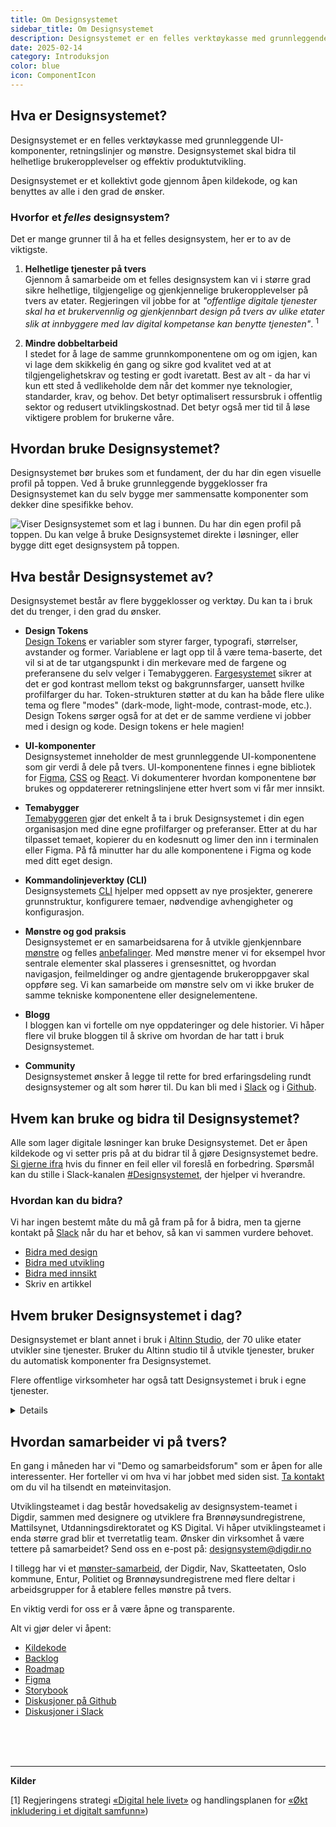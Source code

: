 ```yaml
---
title: Om Designsystemet
sidebar_title: Om Designsystemet
description: Designsystemet er en felles verktøykasse med grunnleggende UI-komponenter, retningslinjer og mønstre som det er verdifullt å dele på tvers av offentlig sektor.
date: 2025-02-14
category: Introduksjon
color: blue
icon: ComponentIcon
---
```


## Hva er Designsystemet?
Designsystemet er en felles verktøykasse med grunnleggende UI-komponenter, retningslinjer og mønstre. Designsystemet skal bidra til helhetlige brukeropplevelser og effektiv produktutvikling.

Designsystemet er et kollektivt gode gjennom åpen kildekode, og kan benyttes av alle i den grad de ønsker.

### Hvorfor et _felles_ designsystem?
Det er mange grunner til å ha et felles designsystem, her er to av de viktigste.

1. **Helhetlige tjenester på tvers** \
Gjennom å samarbeide om et felles designsystem kan vi i større grad sikre helhetlige, tilgjengelige og gjenkjennelige brukeropplevelser på tvers av etater. Regjeringen vil jobbe for at _"offentlige digitale tjenester skal ha et brukervennlig og gjenkjennbart design på tvers av ulike etater slik at innbyggere med lav digital kompetanse kan benytte tjenesten"_. <sup>1</sup>

2. **Mindre dobbeltarbeid** \
I stedet for å lage de samme grunnkomponentene om og om igjen, kan vi lage dem skikkelig én gang og sikre god kvalitet ved at at tilgjengelighetskrav og testing er godt ivaretatt. Best av alt - da har vi kun ett sted å vedlikeholde dem når det kommer nye teknologier, standarder, krav, og behov. Det betyr optimalisert ressursbruk i offentlig sektor og redusert utviklingskostnad. Det betyr også mer tid til å løse viktigere problem for brukerne våre. 

## Hvordan bruke Designsystemet? 

Designsystemet bør brukes som et fundament, der du har din egen visuelle profil på toppen. Ved å bruke grunnleggende byggeklosser fra Designsystemet kan du selv bygge mer sammensatte komponenter som dekker dine spesifikke behov. 

<Image
  src='/img/lagvis-bruk.png'
  alt='Viser Designsystemet som et lag i bunnen. Du har din egen profil på toppen. Du kan velge å bruke Designsystemet direkte i løsninger, eller bygge ditt eget designsystem på toppen.'
  boxShadow={false}
  caption='Noen velger å bygge sitt eget designsystem på toppen av Designsystemet, mens andre bruker det direkte i løsninger.'
/>

## Hva består Designsystemet av?

Designsystemet består av flere byggeklosser og verktøy. Du kan ta i bruk det du trenger, i den grad du ønsker.

- **Design Tokens** \
  [Design Tokens](/no/fundamentals/designelements/design-tokens) er variabler som styrer farger, typografi, størrelser, avstander og former. Variablene er lagt opp til å være tema-baserte, det vil si at de tar utgangspunkt i din merkevare med de fargene og preferansene du selv velger i Temabyggeren. [Fargesystemet](/no/fundamentals/for-designers/colors) sikrer at det er god kontrast mellom tekst og bakgrunnsfarger, uansett hvilke profilfarger du har. Token-strukturen støtter at du kan ha både flere ulike tema og flere "modes" (dark-mode, light-mode, contrast-mode, etc.). Design Tokens sørger også for at det er de samme verdiene vi jobber med i design og kode. Design tokens er hele magien!

- **UI-komponenter** \
  Designsystemet inneholder de mest grunnleggende UI-komponentene som gir verdi å dele på tvers. UI-komponentene finnes i egne bibliotek for [Figma](https://www.figma.com/@designsystemet), [CSS](https://www.npmjs.com/package/@digdir/designsystemet-css) og [React](https://www.npmjs.com/package/@digdir/designsystemet-react). Vi dokumenterer hvordan komponentene bør brukes og oppdatererer retningslinjene etter hvert som vi får mer innsikt. 

- **Temabygger** \
[Temabyggeren](https://theme.designsystemet.no/) gjør det enkelt å ta i bruk Designsystemet i din egen organisasjon med dine egne profilfarger og preferanser. Etter at du har tilpasset temaet, kopierer du en kodesnutt og limer den inn i terminalen eller Figma. På få minutter har du alle komponentene i Figma og kode med ditt eget design. 

- **Kommandolinjeverktøy (CLI)** \
Designsystemets [CLI](https://www.npmjs.com/package/@digdir/designsystemet) hjelper med oppsett av nye prosjekter, generere grunnstruktur, konfigurere temaer, nødvendige avhengigheter og konfigurasjon. 

- **Mønstre og god praksis** \
  Designsystemet er en samarbeidsarena for å utvikle gjenkjennbare [mønstre](/no/patterns) og felles [anbefalinger](/good-practice). Med mønstre mener vi for eksempel hvor sentrale elementer skal plasseres i grensesnittet, og hvordan navigasjon, feilmeldinger og andre gjentagende brukeroppgaver skal oppføre seg. Vi kan samarbeide om mønstre selv om vi ikke bruker de samme tekniske komponentene eller designelementene.

- **Blogg** \
  I bloggen kan vi fortelle om nye oppdateringer og dele historier. Vi håper flere vil bruke bloggen til å skrive om hvordan de har tatt i bruk Designsystemet.

- **Community** \
Designsystemet ønsker å legge til rette for bred erfaringsdeling rundt designsystemer og alt som hører til. Du kan bli med i [Slack](http://designsystemet.no/slack) og i [Github](https://github.com/digdir/designsystemet/discussions/categories/samarbeid-m%C3%B8nster-for-innbyggertjenester). 

## Hvem kan bruke og bidra til Designsystemet?

Alle som lager digitale løsninger kan bruke Designsystemet. Det er åpen kildekode og vi setter pris på at du bidrar til å gjøre Designsystemet bedre. [Si gjerne ifra](https://github.com/digdir/designsystemet/issues/new/choose) hvis du finner en feil eller vil foreslå en forbedring. Spørsmål kan du stille i Slack-kanalen [#Designsystemet](https://designsystemet.no/slack), der hjelper vi hverandre.

### Hvordan kan du bidra?

Vi har ingen bestemt måte du må gå fram på for å bidra, men ta gjerne kontakt på [Slack](https://designsystemet.no/slack) når du har et behov, så kan vi sammen vurdere behovet.

- [Bidra med design](/no/fundamentals/for-designers/contribute-in-figma)
- [Bidra med utvikling](https://github.com/digdir/designsystemet/blob/main/CONTRIBUTING.md)
- [Bidra med innsikt](https://github.com/digdir/innsiktsbibliotek)
- Skriv en artikkel

## Hvem bruker Designsystemet i dag?

Designsystemet er blant annet i bruk i [Altinn Studio](https://altinn.studio/), der 70 ulike etater utvikler sine tjenester. Bruker du Altinn studio til å utvikle tjenester, bruker du automatisk komponenter fra Designsystemet.

Flere offentlige virksomheter har også tatt Designsystemet i bruk i egne tjenester. 

<Card data-color='neutral'>
  <Details>
    <DetailsSummary>Eksempler på bruk</DetailsSummary>
    <DetailsContent>
    - [Mattilsynet](https://www.mattilsynet.no/) bygger sitt designsystem oppå Designsystemet.
- [Utdanningsdirektoratet](https://www.udir.no/) bygger sitt designsystem oppå Designsystemet.
- [Brønnøysundregistrene](https://www.brreg.no/) har tatt i bruk Designsystemet på bl.a. [Virksomhetsopplysninger](https://virksomhet.brreg.no/nb/oppslag/enheter) og [Støtteregister](https://stotte.brreg.no/nb/oppslag/stoettetildeling).
- [Data.norge.no](https://data.norge.no) bruker tokens, komponenter og mønstre fra Designsystemet.
- [Tolletaten](https://www.toll.no/) har tatt i bruk Designsystemet på sine nettsider.
- [KS Digital](https://ksdigital.no/) har tatt i bruk Designsystemet på blant annet [ledsagerbevis.no](https://ledsagerbevis.no/).
- [Arbeidstilsynet](https://www.arbeidstilsynet.no/) har tatt i bruk Designsystemet på sine nettsider. 
- [Hjelpeside for fellesløsninger](https://eid.difi.no/nb) bruker tokens og komponenter fra Designsystemet.
- [Digdir.no](https://www.digdir.no/), [UU-tilsynet](https://www.uutilsynet.no/), [UU-status](https://uustatus.no/), [samarbeidsportalen](https://samarbeid.digdir.no/) bruker tokens fra Designsystemet. 

<br/>

Vet du om en annen løsning som bruker Designsystemet? \
Vi vil gjerne høre fra deg, [send oss en epost](mailto:designsystem@digdir.no)! 
    </DetailsContent>
  </Details>
</Card>

## Hvordan samarbeider vi på tvers?
En gang i måneden har vi "Demo og samarbeidsforum" som er åpen for alle interessenter. Her forteller vi om hva vi har jobbet med siden sist. [Ta kontakt](mailto:designsystem@digdir.no) om du vil ha tilsendt en møteinvitasjon.

Utviklingsteamet i dag består hovedsakelig av designsystem-teamet i Digdir, sammen med designere og utviklere fra Brønnøysundregistrene, Mattilsynet, Utdanningsdirektoratet og KS Digital. Vi håper utviklingsteamet i enda større grad blir et tverretatlig team. Ønsker din virksomhet å være tettere på samarbeidet? Send oss en e-post på:
[designsystem@digdir.no](mailto:designsystem@digdir.no)

I tillegg har vi et [mønster-samarbeid](/no/patterns), der Digdir, Nav, Skatteetaten, Oslo kommune, Entur, Politiet og Brønnøysundregistrene med flere deltar i arbeidsgrupper for å etablere felles mønstre på tvers. 

En viktig verdi for oss er å være åpne og transparente. 

Alt vi gjør deler vi åpent:
- [Kildekode](https://github.com/digdir/designsystemet)
- [Backlog](https://github.com/orgs/digdir/projects/3/views/1)
- [Roadmap](https://github.com/orgs/digdir/projects/3/views/30)
- [Figma](https://www.figma.com/@designsystemet)
- [Storybook](https://storybook.designsystemet.no)
- [Diskusjoner på Github](https://github.com/digdir/designsystemet/discussions)
- [Diskusjoner i Slack](https://www.designsystemet.no/slack)

<br />
<br />
<br />

---

**Kilder**

[1] Regjeringens strategi [«Digital hele livet»](https://www.regjeringen.no/contentassets/8f8751780e9749bfa8946526b51f10f4/digital-hele-livet.pdf)
og handlingsplanen for [«Økt inkludering i et digitalt samfunn»](https://www.regjeringen.no/no/dokumenter/handlingsplan-for-auka-inkludering-i-eit-digitalt-samfunn/id2984233/))
